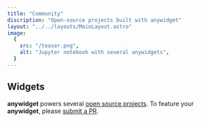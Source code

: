```yaml
---
title: "Community"
discription: "Open-source projects built with anywidget"
layout: "../../layouts/MainLayout.astro"
image:
  {
    src: "/teaser.png",
    alt: "Jupyter notebook with several anywidgets",
  }
---
```



## Widgets

**anywidget** powers several [open source
projects](https://github.com/manzt/anywidget/network/dependents). To feature
your **anywidget**, please [submit a
PR](https://github.com/manzt/built-with-anywidget/blob/main/assets/manifest.json).

<WidgetGallery />

